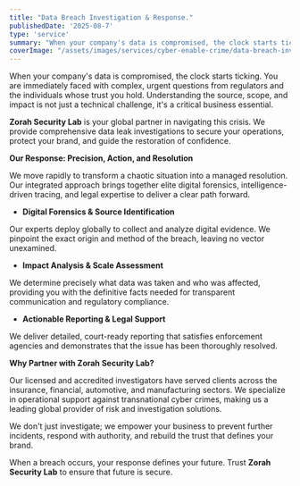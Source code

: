 ```yaml
---
title: "Data Breach Investigation & Response."
publishedDate: '2025-08-7'
type: 'service'
summary: "When your company's data is compromised, the clock starts ticking. You are immediately faced with complex, urgent questions from regulators and the individuals whose trust you hold. "
coverImage: "/assets/images/services/cyber-enable-crime/data-breach-investigation-cover-img.jpg"
---
```



When your company's data is compromised, the clock starts ticking. You are immediately faced with complex, urgent questions from regulators and the individuals whose trust you hold. Understanding the source, scope, and impact is not just a technical challenge, it's a critical business essential.

**Zorah Security Lab** is your global partner in navigating this crisis. We provide comprehensive data leak investigations to secure your operations, protect your brand, and guide the restoration of confidence.

 

**Our Response: Precision, Action, and Resolution**

We move rapidly to transform a chaotic situation into a managed resolution. Our integrated approach brings together elite digital forensics, intelligence-driven tracing, and legal expertise to deliver a clear path forward.

- **Digital     Forensics & Source Identification**

Our experts deploy globally to collect and analyze digital evidence. We pinpoint the exact origin and method of the breach, leaving no vector unexamined.

 

- **Impact     Analysis & Scale Assessment**

We determine precisely what data was taken and who was affected, providing you with the definitive facts needed for transparent communication and regulatory compliance.

 

- **Actionable     Reporting & Legal Support**

We deliver detailed, court-ready reporting that satisfies enforcement agencies and demonstrates that the issue has been thoroughly resolved.

 

**Why Partner with Zorah Security Lab?**

Our licensed and accredited investigators have served clients across the insurance, financial, automotive, and manufacturing sectors. We specialize in operational support against transnational cyber crimes, making us a leading global provider of risk and investigation solutions.

We don't just investigate; we empower your business to prevent further incidents, respond with authority, and rebuild the trust that defines your brand.

When a breach occurs, your response defines your future. Trust **Zorah Security Lab** to ensure that future is secure.

 
